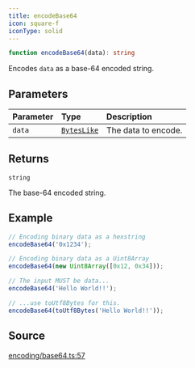```yaml
---
title: encodeBase64
icon: square-f
iconType: solid
---
```


```ts
function encodeBase64(data): string
```

Encodes `data` as a base-64 encoded string.

## Parameters

| Parameter | Type | Description |
| :------ | :------ | :------ |
| `data` | [`BytesLike`](/sdk/content/type-aliases/BytesLike) | The data to encode. |

## Returns

`string`

The base-64 encoded string.

## Example

```ts
// Encoding binary data as a hexstring
encodeBase64('0x1234');

// Encoding binary data as a Uint8Array
encodeBase64(new Uint8Array([0x12, 0x34]));

// The input MUST be data...
encodeBase64('Hello World!!');

// ...use toUtf8Bytes for this.
encodeBase64(toUtf8Bytes('Hello World!!'));
```

## Source

[encoding/base64.ts:57](https://github.com/dominant-strategies/quais.js/blob/6a6128e5997518521d7c754be869bb860fbe0d6e/src/encoding/base64.ts#L57)
